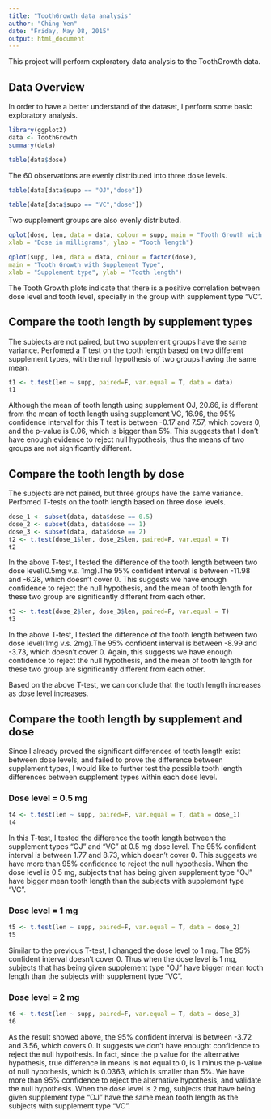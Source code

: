 ```yaml
---
title: "ToothGrowth data analysis"
author: "Ching-Yen"
date: "Friday, May 08, 2015"
output: html_document
---
```

This project will perform exploratory data analysis to the ToothGrowth data.

## Data Overview

In order to have a better understand of the dataset, I perform some basic exploratory analysis.

```r
library(ggplot2)
data <- ToothGrowth
summary(data)
```
```r
table(data$dose)
```

The 60 observations are evenly distributed into three dose levels.

```r
table(data[data$supp == "OJ","dose"])
```
```r
table(data[data$supp == "VC","dose"])
```

Two supplement groups are also evenly distributed.

```r
qplot(dose, len, data = data, colour = supp, main = "Tooth Growth with Dose",
xlab = "Dose in milligrams", ylab = "Tooth length")
```

```r
qplot(supp, len, data = data, colour = factor(dose),
main = "Tooth Growth with Supplement Type",
xlab = "Supplement type", ylab = "Tooth length")
```

The Tooth Growth plots indicate that there is a positive correlation between dose level and tooth level, specially in the group with supplement type "VC".

## Compare the tooth length by supplement types

The subjects are not paired, but two supplement groups have the same variance. Perfomed a T test on the
tooth length based on two different supplement types, with the null hypothesis of two groups having the
same mean.

```r
t1 <- t.test(len ~ supp, paired=F, var.equal = T, data = data)
t1
```

Although the mean of tooth length using supplement OJ, 20.66, is different from the mean of tooth length using supplement VC, 16.96, the 95% confidence interval for this T  test is between -0.17 and 7.57, which covers 0, and the p-value is 0.06, which is bigger than 5%. This suggests that I don't have enough evidence to reject null hypothesis, thus the means of two groups are not significantly different.

## Compare the tooth length by dose
The subjects are not paired, but three groups have the same variance. Perfomed T-tests on the tooth length based on three dose levels.

```r
dose_1 <- subset(data, data$dose == 0.5)
dose_2 <- subset(data, data$dose == 1)
dose_3 <- subset(data, data$dose == 2)
t2 <- t.test(dose_1$len, dose_2$len, paired=F, var.equal = T)
t2
```

In the above T-test, I tested the difference of the tooth length between two dose level(0.5mg v.s. 1mg).The 95% confident interval is between -11.98 and -6.28, which doesn't cover 0. This suggests we have enough confidence to reject the null hypothesis, and the mean of tooth length for these two group are significantly different from each other.

```r
t3 <- t.test(dose_2$len, dose_3$len, paired=F, var.equal = T)
t3
```

In the above T-test, I tested the difference of the tooth length between two dose level(1mg v.s. 2mg).The 95% confident interval is between -8.99 and -3.73, which doesn't cover 0. Again, this suggests we have enough confidence to reject the null hypothesis, and the mean of tooth length for these two group are significantly different from each other.

Based on the above T-test, we can conclude that the tooth length increases as dose level increases.

## Compare the tooth length by supplement and dose

Since I already proved the significant differences of tooth length exist between dose levels, and failed to prove the difference between supplement types, I would like to further test the possible tooth length differences between supplement types within each dose level.

### Dose level = 0.5 mg
```r
t4 <- t.test(len ~ supp, paired=F, var.equal = T, data = dose_1)
t4
```

In this T-test, I tested the difference the tooth length between the supplement types "OJ" and "VC" at 0.5 mg dose level. The 95% confident interval is between 1.77 and 8.73, which doesn't cover 0. This suggests we have more than 95% confidence to reject the null hypothesis. When the dose level is 0.5 mg, subjects that has being given supplement type "OJ" have bigger mean tooth length than the subjects with supplement type "VC".

### Dose level = 1 mg
```r
t5 <- t.test(len ~ supp, paired=F, var.equal = T, data = dose_2)
t5
```

Similar to the previous T-test, I changed the dose level to 1 mg. The 95% confident interval doesn't cover 0. Thus when the dose level is 1 mg, subjects that has being given supplement type "OJ" have bigger mean tooth length than the subjects with supplement type "VC". 

### Dose level = 2 mg
```r
t6 <- t.test(len ~ supp, paired=F, var.equal = T, data = dose_3)
t6
```

As the result showed above, the 95% confident interval is between -3.72 and 3.56, which covers 0. It suggests we don't have enought confidence to reject the null hypothesis. In fact, since the p.value for the alternative hypothesis, true difference in means is not equal to 0, is 1 minus the p-value of null hypothesis, which is 0.0363, which is smaller than 5%. We have more than 95% confidence to reject the alternative hypothesis, and validate the null hypothesis. When the dose level is 2 mg, subjects that have being given supplement type "OJ" have the same mean tooth length as the
subjects with supplement type "VC".


